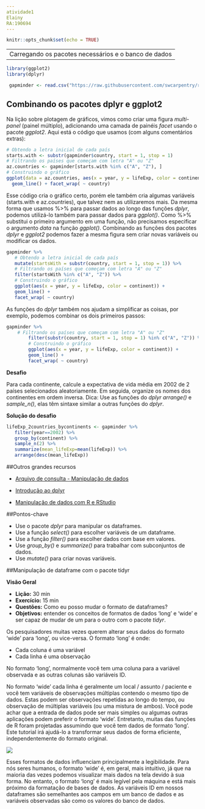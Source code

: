 ```yaml
---
atividade1
Elainy
RA:190694
---
```


```r
knitr::opts_chunk$set(echo = TRUE)
```

---
Carregando os pacotes necessários e o banco de dados
---

```r

library(ggplot2)
library(dplyr)

 gapminder <- read.csv("https://raw.githubusercontent.com/swcarpentry/r-novice-gapminder/gh-pages/_episodes_rmd/data/gapminder-FiveYearData.csv")

```


## Combinando os pacotes dplyr e ggplot2

Na lição sobre plotagem de gráficos, vimos como criar uma figura *multi-panel* (painel múltiplo), adicionando uma camada de painéis *facet* usando o pacote *ggplot2*. Aqui está o código que usamos (com alguns comentários extras):

```r

# Obtendo a letra inicial de cada país
starts.with <- substr(gapminder$country, start = 1, stop = 1)
# Filtrando os países que começam com letra "A" ou "Z"
az.countries <- gapminder[starts.with %in% c("A", "Z"), ]
# Construindo o gráfico
ggplot(data = az.countries, aes(x = year, y = lifeExp, color = continent)) +
  geom_line() + facet_wrap( ~ country)

```

Esse código cria o gráfico certo, porém ele também cria algumas variáveis (starts.with  e az.countries), que talvez nem as utilizaremos mais. Da mesma forma que usamos %>% para passar dados ao longo das funções *dplyr*, podemos utilizá-lo também para passar dados para *ggplot()*. Como %>% substitui o primeiro argumento em uma função, não precisamos especificar o argumento *data* na função *ggplot()*. Combinando as funções dos pacotes *dplyr* e *ggplot2* podemos fazer a mesma figura sem criar novas variáveis ou modificar os dados.

```r

gapminder %>% 
   # Obtendo a letra inicial de cada país 
   mutate(startsWith = substr(country, start = 1, stop = 1)) %>% 
   # Filtrando os países que começam com letra "A" ou "Z"
   filter(startsWith %in% c("A", "Z")) %>%
   # Construindo o gráfico
   ggplot(aes(x = year, y = lifeExp, color = continent)) + 
   geom_line() + 
   facet_wrap( ~ country)

```

As funções do *dplyr* também nos ajudam a  simplificar as coisas, por exemplo, podemos combinar os dois primeiros passos:

```r

gapminder %>%
    # Filtrando os países que começam com letra "A" ou "Z"
        filter(substr(country, start = 1, stop = 1) %in% c("A", "Z")) %>%
        # Construindo o gráfico
        ggplot(aes(x = year, y = lifeExp, color = continent)) + 
        geom_line() + 
        facet_wrap( ~ country)

```

**Desafio**

Para cada continente, calcule a expectativa de vida média em 2002 de 2 países selecionados aleatoriamente. Em seguida, organize os nomes dos continentes em ordem inversa. Dica: Use as funções do *dplyr* *arrange()* e *sample_n()*, elas têm sintaxe similar a outras funções do *dplyr*.

**Solução do desafio**

```r

lifeExp_2countries_bycontinents <- gapminder %>%
   filter(year==2002) %>%
   group_by(continent) %>%
   sample_n(2) %>%
   summarize(mean_lifeExp=mean(lifeExp)) %>%
   arrange(desc(mean_lifeExp))

```

##Outros grandes recursos

-  [Arquivo de consulta - Manipulação de dados](https://www.rstudio.com/wp-content/uploads/2015/02/data-wrangling-cheatsheet.pdf)

- [Introdução ao dplyr](https://cran.rstudio.com/web/packages/dplyr/vignettes/introduction.html)

- [Manipulação de dados com R e RStudio](https://www.rstudio.com/resources/webinars/data-wrangling-with-r-and-rstudio/)



##Pontos-chave

- Use o pacote *dplyr* para manipular os dataframes.
- Use a função *select()* para escolher variáveis de um dataframe.
- Use a função *filter()* para escolher dados com base em valores.
- Use *group_by()* e *summarize()* para trabalhar com subconjuntos de dados.
- Use *mutate()* para criar novas variáveis.



##Manipulação de dataframe com o pacote tidyr


**Visão Geral**
 
- **Lição:** 30 min
- **Exercício:** 15 min
- **Questões:** Como eu posso mudar o formato de dataframes?
- **Objetivos:** entender os conceitos de formatos de dados 'long' e 'wide' e ser capaz de mudar de um para o outro com o pacote *tidyr*.


Os pesquisadores muitas vezes querem alterar seus dados do formato 'wide' para 'long', ou vice-versa. O formato 'long' é onde:

- Cada coluna é uma variável
- Cada linha é uma observação

No formato 'long', normalmente você tem uma coluna para a variável observada e as outras colunas são variáveis  ID.

No formato 'wide' cada linha é geralmente um local / assunto / paciente e você tem variáveis de observações múltiplas contendo o mesmo tipo de dados. Estas podem ser observações repetidas ao longo do tempo, ou observação de múltiplas variáveis (ou uma mistura de ambos). Você pode achar que a entrada de dados pode ser mais simples ou algumas outras aplicações podem preferir o formato 'wide'. Entretanto, muitas das funções de R foram projetadas assumindo que você tem dados de formato 'long'. Este tutorial irá ajudá-lo a transformar seus dados de forma eficiente, independentemente do formato original.

![](http://swcarpentry.github.io/r-novice-gapminder/fig/14-tidyr-fig1.png)



Esses formatos de dados influenciam principalmente a legibilidade. Para nós seres humanos, o formato 'wide' é, em geral, mais intuitivo, já que na maioria das vezes podemos visualizar mais dados na tela devido à sua forma. No entanto, o formato 'long' é mais legível pela máquina e está mais próximo da formatação de bases de dados. As variáveis ID em nossos dataframes são semelhantes aos campos em um banco de dados e as variáveis observadas são como os valores do banco de dados.
